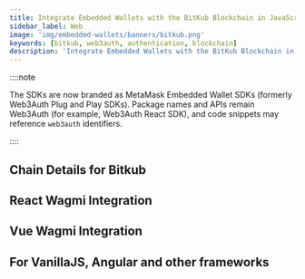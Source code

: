 ```yaml
---
title: Integrate Embedded Wallets with the BitKub Blockchain in JavaScript
sidebar_label: Web
image: 'img/embedded-wallets/banners/bitkub.png'
keywords: [bitkub, web3auth, authentication, blockchain]
description: 'Integrate Embedded Wallets with the BitKub Blockchain in JavaScript | Embedded Wallets'
---
```



<SEO
  title="Integrate Embedded Wallets with the BitKub Blockchain in JavaScript"
  description="Integrate Embedded Wallets with the BitKub Blockchain in JavaScript | Embedded Wallets"
  image="https://docs.metamask.io/img/embedded-wallets/banners/bitkub.png"
  slug="/embedded-wallets/connect-blockchain/evm/bitkub/web"
/>

::::note

The SDKs are now branded as MetaMask Embedded Wallet SDKs (formerly Web3Auth Plug and Play SDKs). Package names and APIs remain Web3Auth (for example, Web3Auth React SDK), and code snippets may reference `web3auth` identifiers.

::::

## Chain Details for Bitkub

<ChainDetailsBitkub />

## React Wagmi Integration

<ReactWagmiIntegration />

## Vue Wagmi Integration

<VueWagmiIntegration />

## For VanillaJS, Angular and other frameworks

<JsBlockchainMethods />
